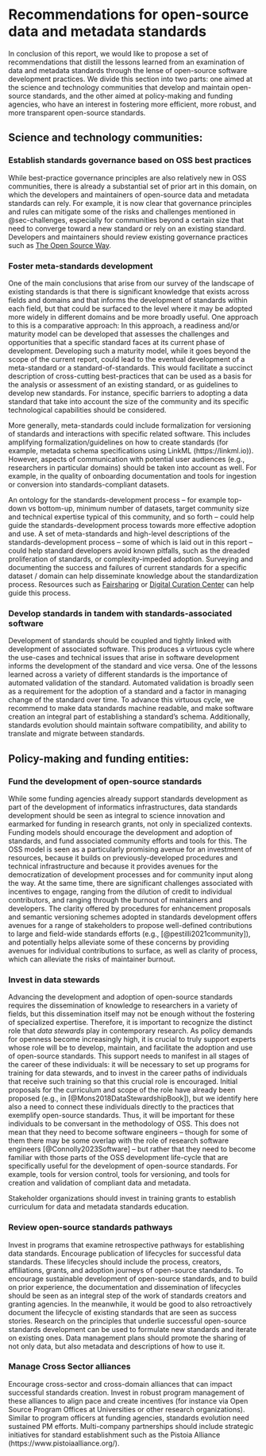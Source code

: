
# Recommendations for open-source data and metadata standards {#sec-recommendations}

In conclusion of this report, we would like to propose a set of recommendations
that distill the lessons learned from an examination of data and metadata
standards through the lense of open-source software development practices. We
divide this section into two parts: one aimed at the science and technology
communities that develop and maintain open-source standards, and the other
aimed at policy-making and funding agencies, who have an interest in fostering
more efficient, more robust, and more transparent open-source standards.

## Science and technology communities:

### Establish standards governance based on OSS best practices

While best-practice governance principles are also relatively new in OSS
communities, there is already a substantial set of prior art in this domain, on
which the developers and maintainers of open-source data and metadata standards
can rely. For example, it is now clear that governance principles and rules can
mitigate some of the risks and challenges mentioned in @sec-challenges,
especially for communities beyond a certain size that need to converge toward a
new standard or rely on an existing standard. Developers and maintainers should
review existing governance practices such as [The Open Source
Way](https://www.theopensourceway.org/the_open_source_way-guidebook-2.0.html#_project_and_community_governance).


### Foster meta-standards development

One of the main conclusions that arise from our survey of the landscape of
existing standards is that there is significant knowledge that exists across
fields and domains and that informs the development of standards within each
field, but that could be surfaced to the level where it may be adopted more
widely in different domains and be more broadly useful. One approach to this is
a comparative approach: In this approach, a readiness and/or maturity model can
be developed that assesses the challenges and opportunities that a specific
standard faces at its current phase of development. Developing such a maturity
model, while it goes beyond the scope of the current report, could lead to the
eventual development of a meta-standard or a standard-of-standards. This would
facilitate a succinct description of cross-cutting best-practices that can be
used as a basis for the analysis or assessment of an existing standard, or as
guidelines to develop new standards. For instance, specific barriers to
adopting a data standard that take into account the size of the community and
its specific technological capabilities should be considered.

More generally, meta-standards could include formalization for versioning of
standards and interactions with specific related software. This includes
amplifying formalization/guidelines on how to create standards (for example,
metadata schema specifications using LinkML (https://linkml.io)). However,
aspects of communication with potential user audiences (e.g., researchers in
particular domains) should be taken into account as well. For example, in the
quality of onboarding documentation and tools for ingestion or conversion into
standards-compliant datasets.

An ontology for the standards-development process -- for example top-down vs
bottom-up, minimum number of datasets, target community size and technical
expertise typical of this community, and so forth -- could help guide the
standards-development process towards more effective adoption and use. A set of
meta-standards and high-level descriptions of the standards-development process
-- some of which is laid out in this report -- could help standard developers
avoid known pitfalls, such as the dreaded proliferation of standards, or
complexity-impeded adoption. Surveying and documenting the success and failures
of current standards for a specific dataset / domain can help disseminate
knowledge about the standardization process. Resources such as
[Fairsharing](https://fairsharing.org/) or [Digital Curation
Center](https://www.dcc.ac.uk/guidance/standards) can help guide this process.

### Develop standards in tandem with standards-associated software

Development of standards should be coupled and tightly linked with development
of associated software. This produces a virtuous cycle where the use-cases and
technical issues that arise in software development informs the development of
the standard and vice versa. One of the lessons learned across a variety of
different standards is the importance of automated validation of the standard.
Automated validation is broadly seen as a requirement for the adoption of a
standard and a factor in managing change of the standard over time. To advance
this virtuous cycle, we recommend to make data standards machine readable, and
make software creation an integral part of establishing a standard's schema.
Additionally, standards evolution should maintain software compatibility, and
ability to translate and migrate between standards.


## Policy-making and funding entities:

### Fund the development of open-source standards

While some funding agencies already support standards development as part of
the development of informatics infrastructures, data standards development
should be seen as integral to science innovation and earmarked for funding in
research grants, not only in specialized contexts. Funding models should
encourage the development and adoption of standards, and fund associated
community efforts and tools for this. The OSS model is seen as a particularly
promising avenue for an investment of resources, because it builds on
previously-developed procedures and technical infrastructure and because it
provides avenues for the democratization of development processes and for
community input along the way. At the same time, there are significant
challenges associated with incentives to engage, ranging from the dilution of
credit to individual contributors, and ranging through the burnout of
maintainers and developers. The clarity offered by procedures for enhancement
proposals and semantic versioning schemes adopted in standards development
offers avenues for a range of stakeholders to propose well-defined
contributions to large and field-wide standards efforts (e.g.,
[@pestilli2021community]), and potentially helps alleviate some of these
concerns by providing avenues for individual contributions to surface, as well
as clarity of process, which can alleviate the risks of maintainer burnout.

### Invest in data stewards

Advancing the development and adoption of open-source standards requires the
dissemination of knowledge to researchers in a variety of fields, but this
dissemination itself may not be enough without the fostering of specialized
expertise. Therefore, it is important to recognize the distinct role that *data
stewards* play in contemporary research. As policy demands for openness become
increasingly high, it is crucial to truly support experts whose role will be to
develop, maintain, and facilitate the adoption and use of open-source
standards. This support needs to manifest in all stages of the career of these
individuals: it will be necessary to set up programs for training for data
stewards, and to invest in the career paths of individuals that receive such
training so that this crucial role is encouraged. Initial proposals for the
curriculum and scope of the role have already been proposed (e.g., in
[@Mons2018DataStewardshipBook]), but we identify here also a need to connect
these individuals directly to the practices that exemplify open-source
standards. Thus, it will be important for these individuals to be conversant in the
methodology of OSS. This does not mean that they need to become software
engineers -- though for some of them there may be some overlap with the role of
research software engineers [@Connolly2023Software] -- but rather that they
need to become familiar with those parts of the OSS development life-cycle that
are specifically useful for the development of open-source standards. For
example, tools for version control, tools for versioning, and tools for
creation and validation of compliant data and metadata.

Stakeholder organizations should invest in training grants to establish
curriculum for data and metadata standards education. </ol>

### Review open-source standards pathways

Invest in programs that examine retrospective pathways for establishing data
standards. Encourage publication of lifecycles for successful data standards.
These lifecycles should include the process, creators, affiliations, grants,
and adoption journeys of open-source standards. To encourage sustainable
development of open-source standards, and to build on prior experience, the
documentation and dissemination of lifecycles should be seen as an integral
step of the work of standards creators and granting agencies. In the meanwhile,
it would be good to also retroactively document the lifecycle of existing
standards that are seen as success stories. Research on the principles that
underlie successful open-source standards development can be used to formulate
new standards and iterate on existing ones. Data management plans should
promote the sharing of not only data, but also metadata and descriptions of how
to use it.

### Manage Cross Sector alliances

Encourage cross-sector and cross-domain alliances that can impact successful
standards creation. Invest in robust program management of these alliances to
align pace and create incentives (for instance via Open Source Program Offices
at Universities or other research organizations). Similar to program officers
at funding agencies, standards evolution need sustained PM efforts.
Multi-company partnerships should include strategic initiatives for standard
establishment such as the Pistoia Alliance (https://www.pistoiaalliance.org/).
